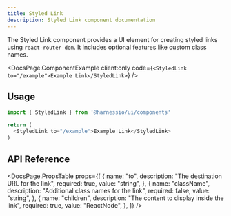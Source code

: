 ```yaml
---
title: Styled Link
description: Styled Link component documentation
---
```


The Styled Link component provides a UI element for creating styled links using `react-router-dom`. It includes optional features like custom class names.


<DocsPage.ComponentExample
  client:only
  code={`<StyledLink to="/example">Example Link</StyledLink>`}
/>

## Usage

```typescript jsx
import { StyledLink } from '@harnessio/ui/components'

return (
  <StyledLink to="/example">Example Link</StyledLink>
)
```

## API Reference

<DocsPage.PropsTable
  props={[
    {
      name: "to",
      description: "The destination URL for the link",
      required: true,
      value: "string",
    },
    {
      name: "className",
      description: "Additional class names for the link",
      required: false,
      value: "string",
    },
    {
      name: "children",
      description: "The content to display inside the link",
      required: true,
      value: "ReactNode",
    },
  ]}
/>
